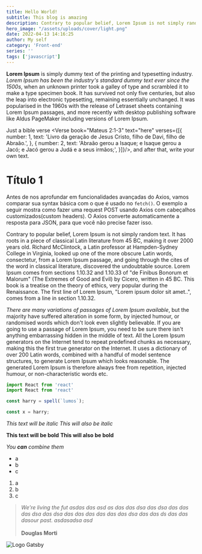 ```yaml
---
title: Hello World!
subtitle: This blog is amazing
description: Contrary to popular belief, Lorem Ipsum is not simply random text. It has roots in a piece of classical Latin literature from 45 BC, making it over 2000 years old.
hero_image: "/assets/uploads/cover/light.png"
date: 2022-04-13 14:16:25
author: My self
category: 'Front-end'
series: ''
tags: ['javascript']
---
```



**Lorem Ipsum** is simply dummy text of the printing and typesetting industry. *Lorem Ipsum has been the industry's standard dummy text ever since the 1500s*, when an unknown printer took a galley of type and scrambled it to make a type specimen book. It has survived not only five centuries, but also the leap into electronic typesetting, remaining essentially unchanged. It was popularised in the 1960s with the release of Letraset sheets containing Lorem Ipsum passages, and more recently with desktop publishing software like Aldus PageMaker including versions of Lorem Ipsum.

Just a bible verse <Verse book="Mateus 2:1-3" text="here" verses={[{
    number: 1,
    text: 'Livro da geração de Jesus Cristo, filho de Davi, filho de Abraão.',
  },
  {
    number: 2,
    text: 'Abraão gerou a Isaque; e Isaque gerou a Jacó; e Jacó gerou a Judá e a seus irmãos;',
  }]}/>, and after that, write your own text.

<Alert
  type="success"
  message="Note: If the Tooltip is wrapping a functional component, ensure that the functional component accepts a ref using forwardRef."
/>

<Alert
  type="error"
  message="Note: If the Tooltip is wrapping a functional component, ensure that the functional component accepts a ref using forwardRef."
/>

<Alert
  type="warning"
  message="Note: If the Tooltip is wrapping a functional component, ensure that the functional component accepts a ref using forwardRef."
/>

<Alert
  type="info"
  message="Note: If the Tooltip is wrapping a functional component, ensure that the functional component accepts a ref using forwardRef."
/>

# Título 1

Antes de nos aprofundar em funcionalidades avançadas do Axios, vamos comparar sua syntax básica com o que é usado no `fetch()`. O exemplo a seguir mostra como fazer uma request POST usando Axios com cabeçalhos customizados(custom headers). O Axios converte automaticamente a resposta para JSON, para que você não precise fazer isso.

<p>
  Contrary to popular belief, Lorem Ipsum is not simply random text. It has roots in a piece of classical Latin literature from 45 BC, making it over 2000 years old. Richard McClintock, a Latin professor at Hampden-Sydney College in Virginia, looked up one of the more obscure Latin words, consectetur, from a Lorem Ipsum passage, and going through the cites of the word in classical literature, discovered the undoubtable source. Lorem Ipsum comes from sections 1.10.32 and 1.10.33 of "de Finibus Bonorum et Malorum" (The Extremes of Good and Evil) by Cicero, written in 45 BC. This book is a treatise on the theory of ethics, very popular during the Renaissance. The first line of Lorem Ipsum, "Lorem ipsum dolor sit amet..", comes from a line in section 1.10.32.
</p>

<p><i>There are many variations of passages of Lorem Ipsum available</i>, but the majority have suffered alteration in some form, by injected humour, or randomised words which don't look even slightly believable. If you are going to use a passage of Lorem Ipsum, you need to be sure there isn't anything embarrassing hidden in the middle of text. All the Lorem Ipsum generators on the Internet tend to repeat predefined chunks as necessary, making this the first true generator on the Internet. It uses a dictionary of over 200 Latin words, combined with a handful of model sentence structures, to generate Lorem Ipsum which looks reasonable. The generated Lorem Ipsum is therefore always free from repetition, injected humour, or non-characteristic words etc.</p>

```jsx
import React from 'react'
import React from 'react'
```

```javascript
const harry = spell(`lumos`);

const x = harry;
```

*This text will be italic*
_This will also be italic_

**This text will be bold**
__This will also be bold__

_You **can** combine them_

- a
- b
- c

1. a
1. b
1. c

> *We're living the fut asdas das asd as das das dsa das dsa das das das dsa das dsa das das das das das das dsa das das ds das das dasour past. asdasadsa asd*<br/><br/>**Douglas Morti**

![Logo Gatsby](/assets/uploads/posts/button.png)
